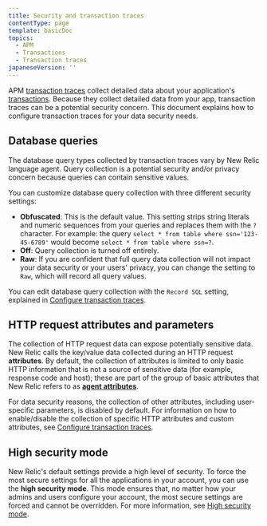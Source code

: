 ```yaml
---
title: Security and transaction traces
contentType: page
template: basicDoc
topics:
  - APM
  - Transactions
  - Transaction traces
japaneseVersion: ''
---
```


APM [transaction traces](/docs/apm/transactions/transaction-traces/transaction-traces) collect detailed data about your application's [transactions](/docs/accounts-partnerships/education/getting-started-new-relic/glossary#transaction). Because they collect detailed data from your app, transaction traces can be a potential security concern. This document explains how to configure transaction traces for your data security needs.

## Database queries

The database query types collected by transaction traces vary by New Relic language agent. Query collection is a potential security and/or privacy concern because queries can contain sensitive values.

You can customize database query collection with three different security settings:

* **Obfuscated**: This is the default value. This setting strips string literals and numeric sequences from your queries and replaces them with the `?` character. For example: the query `select * from table where ssn='123-45-6789'` would become `select * from table where ssn=?`.
* **Off**: Query collection is turned off entirely.
* **Raw**: If you are confident that full query data collection will not impact your data security or your users' privacy, you can change the setting to `Raw`, which will record all query values.

You can edit database query collection with the `Record SQL` setting, explained in [Configure transaction traces](/docs/apm/transactions/transaction-traces/configure-transaction-traces).

## HTTP request attributes and parameters

The collection of HTTP request data can expose potentially sensitive data. New Relic calls the key/value data collected during an HTTP request **attributes**. By default, the collection of attributes is limited to only basic HTTP information that is not a source of sensitive data (for example, response code and host); these are part of the group of basic attributes that New Relic refers to as [**agent attributes**](/docs/agents/manage-apm-agents/agent-data/agent-attributes).

For data security reasons, the collection of other attributes, including user-specific parameters, is disabled by default. For information on how to enable/disable the collection of specific HTTP attributes and custom attributes, see [Configure transaction traces](/docs/apm/transactions/transaction-traces/configure-transaction-traces#config-attributes).

## High security mode

New Relic's default settings provide a high level of security. To force the most secure settings for all the applications in your account, you can use the **high security mode**. This mode ensures that, no matter how your admins and users configure your account, the most secure settings are forced and cannot be overridden. For more information, see [High security mode](/docs/agents/manage-apm-agents/configuration/high-security-mode).
